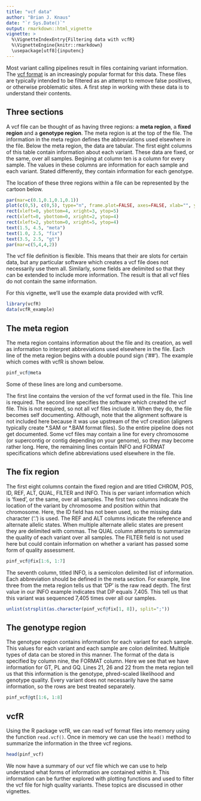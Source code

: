 ```yaml
---
title: "vcf data"
author: "Brian J. Knaus"
date: "`r Sys.Date()`"
output: rmarkdown::html_vignette
vignette: >
  %\VignetteIndexEntry{Filtering data with vcfR}
  %\VignetteEngine{knitr::rmarkdown}
  \usepackage[utf8]{inputenc}
---
```



Most variant calling pipelines result in files containing variant information.
The [vcf format](http://samtools.github.io/hts-specs/ "vcf format at hts-specs") is an increasingly popular format for this data.
These files are typically intended to be filtered as an attempt to remove false positives, or otherwise problematic sites.
A first step in working with these data is to understand their contents.


## Three sections


A vcf file can be thought of as having three regions: a **meta region**, a **fixed region** and a **genotype region**.
The meta region is at the top of the file.
The information in the meta region defines the abbreviations used elsewhere in the file.
Below the meta region, the data are tabular.
The first eight columns of this table contain information about each variant.
These data are fixed, or the same, over all samples.
Begining at column ten is a column for every sample.
The values in these columns are information for each sample and each variant.
Stated differently, they contain information for each genotype.


The location of these three regions within a file can be represented by the cartoon below.


```r
par(mar=c(0.1,0.1,0.1,0.1))
plot(c(0,5), c(0,5), type="n", frame.plot=FALSE, axes=FALSE, xlab="", ylab="")
rect(xleft=0, ybottom=4, xright=3, ytop=5)
rect(xleft=0, ybottom=0, xright=2, ytop=4)
rect(xleft=2, ybottom=0, xright=5, ytop=4)
text(1.5, 4.5, "meta")
text(1.0, 2.5, "fix")
text(3.5, 2.5, "gt")
par(mar=c(5,4,4,2))
```


The vcf file definition is flexible.
This means that their are slots for certain data, but any particular software which creates a vcf file does not necessarily use them all.
Similarly, some fields are delimited so that they can be extended to include more information.
The result is that all vcf files do not contain the same information.


For this vignette, we'll use the example data provided with vcfR.


```r
library(vcfR)
data(vcfR_example)
```


## The meta region


The meta region contains information about the file and its creation, as well as information to interpret abbreviations used elsewhere in the file.
Each line of the meta region begins with a double pound sign ('##').
The example which comes with vcfR is shown below.



```r
pinf_vcf@meta
```


Some of these lines are long and cumbersome.


The first line contains the version of the vcf format used in the file.
This line is required.
The second line specifies the software which created the vcf file.
This is not required, so not all vcf files include it.
When they do, the file becomes self documenting.
Although, note that the alignment software is not included here because it was use upstream of the vcf creation (aligners typically create \*.SAM or \*.BAM format files).
So the entire pipeline does not get documented.
Some vcf files may contain a line for every chromosome (or supercontig or contig depending on your genome), so they may become rather long.
Here, the remaining lines contain INFO and FORMAT specifications which define abbreviations used elsewhere in the file.




## The fix region


The first eight columns contain the fixed region and are titled CHROM, POS, ID, REF, ALT, QUAL, FILTER and INFO.
This is per variant information which is 'fixed', or the same, over all samples.
The first two columns indicate the location of the variant by chromosome and position within that chromosome.
Here, the ID field has not been used, so the missing data character ('.') is used.
The REF and ALT columns indicate the reference and alternate allelic states.
When multiple alternate allelic states are present they are delimited with commas.
The QUAL column attempts to summarize the quality of each variant over all samples.
The FILTER field is not used here but could contain information on whether a variant has passed some form of quality assessment. 


```r
pinf_vcf@fix[1:6, 1:7]
```



The seventh column, titled INFO, is a semicolon delimited list of information.
Each abbreviation should be defined in the meta section.
For example, line three from the meta region tells us that 'DP' is the raw read depth.
The first value in our INFO example indicates that DP equals 7,405.
This tell us that this variant was sequenced 7,405 times over all our samples.



```r
unlist(strsplit(as.character(pinf_vcf@fix[1, 8]), split=";"))
```



## The genotype region


The genotype region contains information for each variant for each sample.
This values for each variant and each sample are colon delimited.
Multiple types of data can be stored in this manner.
The format of the data is specified by column nine, the FORMAT column.
Here we see that we have information for GT, PL and GQ.
Lines 21, 26 and 22 from the meta region tell us that this information is the genotype, phred-scaled likelihood and genotype quality.
Every variant does not necessarily have the same information, so the rows are best treated separately.




```r
pinf_vcf@gt[1:6, 1:8]
```




## vcfR


Using the R package vcfR, we can read vcf format files into memory using the function `read.vcf()`.
Once in memory we can use the `head()` method to summarize the information in the three vcf regions.



```r
head(pinf_vcf)
```


We now have a summary of our vcf file which we can use to help understand what forms of information are contained within it.
This information can be further explored with plotting functions and used to filter the vcf file for high quality variants.
These topics are discussed in other vignettes.



